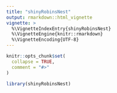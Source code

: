 ```yaml
---
title: "shinyRobinsNest"
output: rmarkdown::html_vignette
vignette: >
  %\VignetteIndexEntry{shinyRobinsNest}
  %\VignetteEngine{knitr::rmarkdown}
  %\VignetteEncoding{UTF-8}
---
```


```r
knitr::opts_chunk$set(
  collapse = TRUE,
  comment = "#>"
)
```

```r
library(shinyRobinsNest)
```
